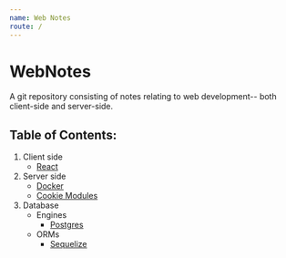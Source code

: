 ```yaml
---
name: Web Notes
route: /
---
```


# WebNotes

A git repository consisting of notes relating to web development-- both client-side and server-side.

## Table of Contents:

1. Client side
    - [React](client/react)
2. Server side
    - [Docker](server/docker)
    - [Cookie Modules](server/cookies)
3. Database
    - Engines
        - [Postgres](database/postgres)
    - ORMs
        - [Sequelize](database/sequelize)